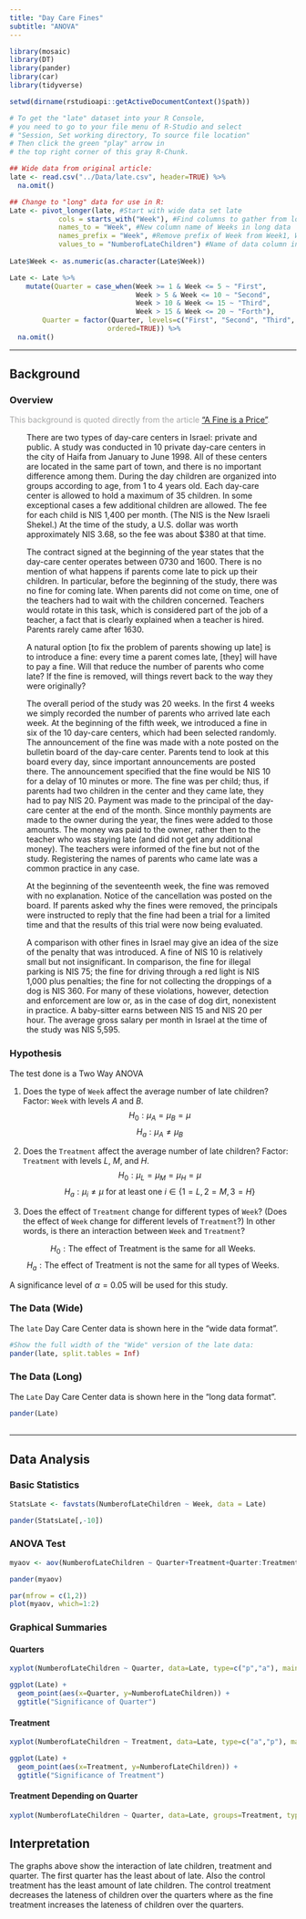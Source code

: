 ```yaml
---
title: "Day Care Fines"
subtitle: "ANOVA"
---
```


<script type="text/javascript">
 function showhide(id) {
    var e = document.getElementById(id);
    e.style.display = (e.style.display == 'block') ? 'none' : 'block';
 }
</script>

```r
library(mosaic)
library(DT)
library(pander)
library(car)
library(tidyverse)

setwd(dirname(rstudioapi::getActiveDocumentContext()$path))

# To get the "late" dataset into your R Console, 
# you need to go to your file menu of R-Studio and select
# "Session, Set working directory, To source file location"
# Then click the green "play" arrow in 
# the top right corner of this gray R-Chunk. 

## Wide data from original article:
late <- read.csv("../Data/late.csv", header=TRUE) %>% 
  na.omit()

## Change to "long" data for use in R:
Late <- pivot_longer(late, #Start with wide data set late
            cols = starts_with("Week"), #Find columns to gather from long data
            names_to = "Week", #New column name of Weeks in long data
            names_prefix = "Week", #Remove prefix of Week from Week1, Week2, ...
            values_to = "NumberofLateChildren") #Name of data column in long data
    
Late$Week <- as.numeric(as.character(Late$Week))

Late <- Late %>% 
    mutate(Quarter = case_when(Week >= 1 & Week <= 5 ~ "First",
                               Week > 5 & Week <= 10 ~ "Second",
                               Week > 10 & Week <= 15 ~ "Third",
                               Week > 15 & Week <= 20 ~ "Forth"),
        Quarter = factor(Quarter, levels=c("First", "Second", "Third", "Forth"), 
                        ordered=TRUE)) %>% 
  na.omit()

```



----

## Background {.tabset .tabset-fade}

### Overview

<div style="color:#a8a8a8;">
This background is quoted directly from the article ["A Fine is a Price"](http://rady.ucsd.edu/faculty/directory/gneezy/pub/docs/fine.pdf). 
</div>

<div style="padding-left:30px; padding-right:30px;">

There are two types of day-care centers in Israel: private and public. A study was conducted in 10 private day-care centers in the city of Haifa from January to June 1998. All of these centers are located in the same part of town, and there is no important difference among them. During the day children are organized into groups according to age, from 1 to 4 years old. Each day-care center is allowed to hold a maximum of 35 children. In some exceptional cases a few additional children are allowed. The fee for each child is NIS 1,400 per month. (The NIS is the New Israeli Shekel.) At the time of the study, a U.S. dollar was worth approximately NIS 3.68, so the fee was about $380 at that time. 

The contract signed at the beginning of the year states that the day-care
center operates between 0730 and 1600. There is no mention of what happens if parents come late to pick up their children. In particular, before the beginning of the study, there was no fine for coming late. When parents did not come on time, one of the teachers had to wait with the children concerned. Teachers would rotate in this task, which is considered part of the job of a teacher, a fact that is clearly explained when a teacher is hired. Parents rarely came after 1630. 

A natural option [to fix the problem of parents showing up late] is to introduce a fine: every time a parent comes late, [they] will have to pay a fine. Will that reduce the number of parents who come late? If the fine is removed, will things revert back to the way they were originally?

The overall period of the study was 20 weeks. In the first 4 weeks we
simply recorded the number of parents who arrived late each week. At the
beginning of the fifth week, we introduced a fine in six of the 10 day-care centers, which had been selected randomly. The announcement of the fine was made with a note posted on the bulletin board of the day-care center. Parents tend to look at this board every day, since important announcements are posted there. The announcement specified that the fine would be NIS 10 for a delay of 10 minutes or more. The fine was per child; thus, if parents had two children in the center and they came late, they had to pay NIS 20. Payment was made to the principal of the day-care center at the end of the month. Since monthly payments are made to the owner during the year, the fines were added to those amounts. The money was paid to the owner, rather then to the teacher who was staying late (and did not get any additional money). The teachers were informed of the fine but not of the study. Registering the names of parents who came late was a common practice in any case.

At the beginning of the seventeenth week, the fine was removed with no explanation. Notice of the cancellation was posted on the board. If parents asked why the fines were removed, the principals were instructed to reply that the fine had been a trial for a limited time and that the results of this trial were now being evaluated.

A comparison with other fines in Israel may give an idea of the size of
the penalty that was introduced. A fine of NIS 10 is relatively small but not insignificant. In comparison, the fine for illegal parking is NIS 75; the fine for driving through a red light is NIS 1,000 plus penalties; the fine for not collecting the droppings of a dog is NIS 360. For many of these violations, however, detection and enforcement are low or, as in the case of dog dirt, nonexistent in practice. A baby-sitter earns between NIS 15 and NIS 20 per hour. The average gross salary per month in Israel at the time of the study was NIS 5,595.

</div>

### Hypothesis

The test done is a Two Way ANOVA

1. Does the type of `Week` affect the average number of late children? Factor: `Week` with levels $A$ and $B$.
$$
  H_0: \mu_A = \mu_B = \mu
$$
$$
  H_a: \mu_A \neq \mu_B 
$$

2. Does the `Treatment` affect the average number of late children? Factor: `Treatment` with levels $L$, $M$, and $H$.
$$
  H_0: \mu_L = \mu_M = \mu_H = \mu
$$
$$
  H_a: \mu_i \neq \mu \ \text{for at least one}\ i\in\{1=L,2=M,3=H\}
$$

3. Does the effect of `Treatment` change for different types of `Week`? (Does the effect of `Week` change for different levels of `Treatment`?) In other words, is there an interaction between `Week` and `Treatment`?

$$
  H_0: \text{The effect of Treatment is the same for all Weeks.}
$$
$$
  H_a: \text{The effect of Treatment is not the same for all types of Weeks.}
$$

A significance level of $\alpha = 0.05$ will be used for this study.


### The Data (Wide)


The `late` Day Care Center data is shown here in the "wide data format". 

```r
#Show the full width of the "Wide" version of the late data:
pander(late, split.tables = Inf)
```


### The Data (Long)

The `Late` Day Care Center data is shown here in the "long data format".

```r
pander(Late)
```

<!--If you want to give your critiquers some ideas about what you have questions on and would like help with, place those details here.-->

<!-- ### Comments to Critiquers: -->



<!--End your comments to your critiquers before this line.-->



##  

----

<!-- You can begin writing again after here.-->



## Data Analysis {.tabset .tabset-fade}

### Basic Statistics

```r
StatsLate <- favstats(NumberofLateChildren ~ Week, data = Late)

pander(StatsLate[,-10])
```

### ANOVA Test

```r
myaov <- aov(NumberofLateChildren ~ Quarter+Treatment+Quarter:Treatment, data=Late)

pander(myaov)
```

```r
par(mfrow = c(1,2))
plot(myaov, which=1:2)
```

### Graphical Summaries

#### Quarters

```r
xyplot(NumberofLateChildren ~ Quarter, data=Late, type=c("p","a"), main="Significance of Quarter", col='gray') 
```

```r
ggplot(Late) + 
  geom_point(aes(x=Quarter, y=NumberofLateChildren)) +
  ggtitle("Significance of Quarter")
```

#### Treatment

```r
xyplot(NumberofLateChildren ~ Treatment, data=Late, type=c("a","p"), main="Significance of Treatment", col='gray') 
```

```r
ggplot(Late) + 
  geom_point(aes(x=Treatment, y=NumberofLateChildren)) +
  ggtitle("Significance of Treatment")
```

#### Treatment Depending on Quarter

```r
xyplot(NumberofLateChildren ~ Quarter, data=Late, groups=Treatment, type=c("p","a"), main="Significance of the Interaction", auto.key=list(corner=c(1,1)))
```

## Interpretation

The graphs above show the interaction of late children, treatment and quarter. The first quarter has the least about of late. Also the control treatment has the least amount of late children. The control treatment decreases the lateness of children over the quarters where as the fine treatment increases the lateness of children over the quarters. 
